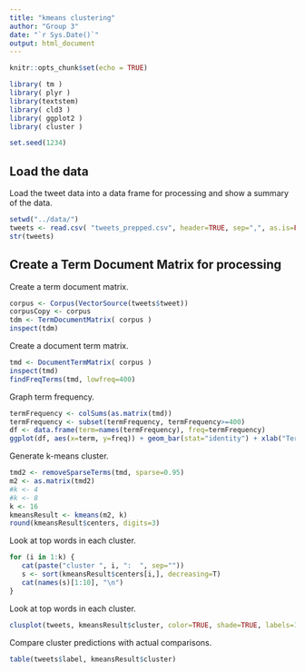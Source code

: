 ```yaml
---
title: "kmeans clustering"
author: "Group 3"
date: "`r Sys.Date()`"
output: html_document
---
```


```r
knitr::opts_chunk$set(echo = TRUE)

library( tm )
library( plyr )
library(textstem)
library( cld3 )
library( ggplot2 )
library( cluster )

set.seed(1234)
```


## Load the data

Load the tweet data into a data frame for processing and show a summary of the data.

```r
setwd("../data/")
tweets <- read.csv( "tweets_prepped.csv", header=TRUE, sep=",", as.is=FALSE )
str(tweets)

```

## Create a Term Document Matrix for processing

Create a term document matrix.

```r
corpus <- Corpus(VectorSource(tweets$tweet))
corpusCopy <- corpus
tdm <- TermDocumentMatrix( corpus )
inspect(tdm)
```

Create a document term matrix.

```r
tmd <- DocumentTermMatrix( corpus )
inspect(tmd)
findFreqTerms(tmd, lowfreq=400)
```

Graph term frequency.

```r
termFrequency <- colSums(as.matrix(tmd))
termFrequency <- subset(termFrequency, termFrequency>=400)
df <- data.frame(term=names(termFrequency), freq=termFrequency)
ggplot(df, aes(x=term, y=freq)) + geom_bar(stat="identity") + xlab("Terms") + ylab("Count") + coord_flip()

```

Generate k-means cluster.

```r
tmd2 <- removeSparseTerms(tmd, sparse=0.95)
m2 <- as.matrix(tmd2)
#k <- 4
#k <- 8
k <- 16
kmeansResult <- kmeans(m2, k)
round(kmeansResult$centers, digits=3)
```

Look at top words in each cluster.

```r
for (i in 1:k) {
   cat(paste("cluster ", i, ":  ", sep=""))
   s <- sort(kmeansResult$centers[i,], decreasing=T)
   cat(names(s)[1:10], "\n")
}
```

Look at top words in each cluster.

```r
clusplot(tweets, kmeansResult$cluster, color=TRUE, shade=TRUE, labels=1, lines=1)
```

Compare cluster predictions with actual comparisons.

```r
table(tweets$label, kmeansResult$cluster)
```
